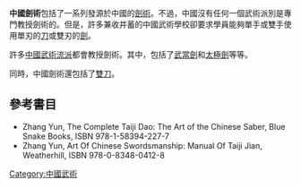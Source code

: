 {{expand|time=2014-08-18T13:20:41+00:00}}

'''中國劍術'''包括了一系列發源於中國的[[劍術|劍術]]。不過，中國沒有任何一個武術派別是專門教授劍術的。但是，許多兼收并蓄的中國武術學校卻要求學員能夠單手或雙手使用單刃的[[刀|刀]]或雙刃的[[劍|劍]]。

許多[[中國武術流派|中國武術流派]]都會教授劍術。其中，包括了[[武當劍|武當劍]]和[[太極劍|太極劍]]等等。

同時，中國劍術還包括了[[雙刀|雙刀]]。

==參考書目==
*Zhang Yun, The Complete Taiji Dao: The Art of the Chinese Saber, Blue Snake Books, ISBN 978-1-58394-227-7
*Zhang Yun, Art Of Chinese Swordsmanship: Manual Of Taiji Jian, Weatherhill, ISBN 978-0-8348-0412-8

{{中国文化小作品}}
[[Category:中國武術|Category:中國武術]]